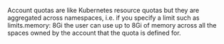 Account quotas are like Kubernetes resource quotas but they are aggregated across namespaces, i.e. if you specify a limit such as limits.memory: 8Gi the user can use up to 8Gi of memory across all the spaces owned by the account that the quota is defined for.
